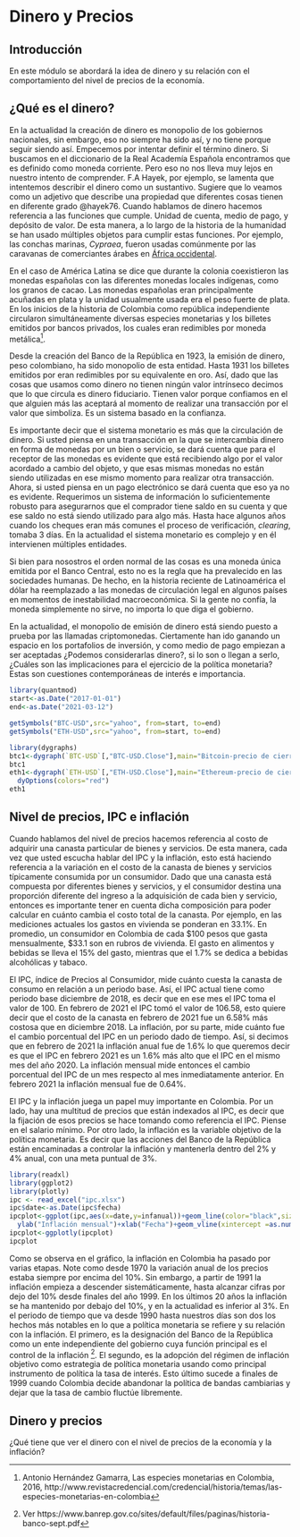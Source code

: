 # Dinero y Precios

## Introducción 

En este módulo se abordará la idea de dinero y su relación con el comportamiento del nivel de precios de la economía.

## ¿Qué es el dinero?

En la actualidad la creación de dinero es monopolio de los gobiernos nacionales, sin embargo, eso no siempre ha sido así, y no tiene porque seguir siendo así. Empecemos por intentar definir el término dinero. Si buscamos en el diccionario de la Real Academía Española encontramos que es definido como moneda corriente. Pero eso no nos lleva muy lejos en nuestro intento de comprender. F.A Hayek, por ejemplo, se lamenta que intentemos describir el dinero como un sustantivo. Sugiere que lo veamos como un adjetivo que describe una propiedad que diferentes cosas tienen en diferente grado @hayek76. Cuando hablamos de dinero hacemos referencia a las funciones que cumple. Unidad de cuenta, medio de pago, y depósito de valor. De esta manera, a lo largo de la historia de la humanidad se han usado múltiples objetos para cumplir estas funciones. Por ejemplo, las conchas marinas, *Cypraea*, fueron usadas comúnmente por las caravanas de comerciantes árabes en [África occidental](https://www.culturesofwestafrica.com/cowrie-shell-monetary-symbolic-value/). 

En el caso de América Latina se dice que durante la colonia coexistieron las monedas españolas con las diferentes monedas locales indígenas, como los granos de cacao.  Las monedas españolas eran principalmente acuñadas en plata y la unidad usualmente usada era el peso fuerte de plata. En los inicios de la historia de Colombia como república independiente circularon simultáneamente diversas especies monetarias y los billetes emitidos por bancos privados, los cuales eran redimibles por moneda metálica^[Antonio Hernández Gamarra, Las especies monetarias en Colombia, 2016, http://www.revistacredencial.com/credencial/historia/temas/las-especies-monetarias-en-colombia]. 

Desde la creación del Banco de la República en 1923, la emisión de dinero, peso colombiano, ha sido monopolio de esta entidad. Hasta 1931 los billetes emitidos por eran redimibles por su equivalente en oro. Así, dado que las cosas que usamos como dinero no tienen ningún valor intrínseco decimos que lo que circula es dinero fiduciario. Tienen valor porque confiamos en el que alguien más las aceptará al momento de realizar una transacción por el valor que simboliza. Es un sistema basado en la confianza.

Es importante decir que el sistema monetario es más que la circulación de dinero. Si usted piensa en una transacción en la que se intercambia dinero en forma de monedas por un bien o servicio, se dará cuenta que para el receptor de las monedas es evidente que está recibiendo algo por el valor acordado a cambio del objeto, y que esas mismas monedas no están siendo utilizadas en ese mismo momento para realizar otra transacción. Ahora, si usted piensa en un pago electrónico se dará cuenta que eso ya no es evidente. Requerimos un sistema de información lo suficientemente robusto para asegurarnos que el comprador tiene saldo en su cuenta y que ese saldo no está siendo utilizado para algo más. Hasta hace algunos años cuando los cheques eran más comunes el proceso de verificación, *clearing*, tomaba 3 días. En la actualidad el sistema monetario es complejo y en él intervienen múltiples entidades. 

Si bien para nosostros el orden normal de las cosas es una moneda única emitida por el Banco Central, esto no es la regla que ha prevalecido en las sociedades humanas. De hecho, en la historia reciente de Latinoamérica el dólar ha reemplazado a las monedas de circulación legal en algunos países en momentos de inestabilidad macroeconómica. Si la gente no confía, la moneda simplemente no sirve, no importa lo que diga el gobierno. 

En la actualidad, el monopolio de emisión de dinero está siendo puesto a prueba por las llamadas criptomonedas. Ciertamente han ido ganando un espacio en los portafolios de inversión, y como medio de pago empiezan a ser aceptadas ¿Podemos considerarlas dinero?, si lo son o llegan a serlo, ¿Cuáles son las implicaciones para el ejercicio de la política monetaria? Estas son cuestiones contemporáneas de interés e importancia. 



```r
library(quantmod)
start<-as.Date("2017-01-01")
end<-as.Date("2021-03-12")

getSymbols("BTC-USD",src="yahoo", from=start, to=end)
getSymbols("ETH-USD",src="yahoo", from=start, to=end)

library(dygraphs)
btc1<-dygraph(`BTC-USD`[,"BTC-USD.Close"],main="Bitcoin-precio de cierre (USD)")
btc1
eth1<-dygraph(`ETH-USD`[,"ETH-USD.Close"],main="Ethereum-precio de cierre (USD)")%>%
  dyOptions(colors="red")
eth1
```

## Nivel de precios, IPC e inflación

Cuando hablamos del nivel de precios hacemos referencia al costo de adquirir una canasta particular de bienes y servicios. De esta manera, cada vez que usted escucha hablar del IPC y la inflación, esto está haciendo referencia a la variación en el costo de la canasta de bienes y servicios típicamente consumida por un consumidor. Dado que una canasta está compuesta por diferentes bienes y servicios, y el consumidor destina una proporción diferente del ingreso a la adquisición de cada bien y servicio, entonces es importante tener en cuenta dicha composición para poder calcular en cuánto cambia el costo total de la canasta. Por ejemplo, en las mediciones actuales los gastos en vivienda se ponderan en 33.1%. En promedio, un consumidor en Colombia de cada \$100 pesos que gasta mensualmente, \$33.1 son en rubros de vivienda. El gasto en alimentos y bebidas se lleva el 15% del gasto, mientras que el 1.7% se dedica a bebidas alcohólicas y tabaco. 

El IPC, índice de Precios al Consumidor, mide cuánto cuesta la canasta de consumo en relación a un periodo base. Así, el IPC actual tiene como periodo base diciembre de 2018, es decir que en ese mes el IPC toma el valor de 100. En febrero de 2021 el IPC tomó el valor de 106.58, esto quiere decir que el costo de la canasta en febrero de 2021 fue un 6.58% más costosa que en diciembre 2018. La inflación, por su parte, mide cuánto fue el cambio porcentual del IPC en un periodo dado de tiempo. Así, si decimos que en febrero de 2021 la inflación anual fue de 1.6% lo que queremos decir es que el IPC en febrero 2021 es un 1.6% más alto que el IPC en el mismo mes del año 2020. La inflación mensual mide entonces el cambio porcentual del IPC de un mes respecto al mes inmediatamente anterior. En febrero 2021 la inflación mensual fue de 0.64%.

El IPC y la inflación juega un papel muy importante en Colombia. Por un lado, hay una multitud de precios que están indexados al IPC, es decir que la fijación de esos precios se hace tomando como referencia el IPC. Piense en el salario mínimo. Por otro lado, la inflación es la variable objetivo de la política monetaria. Es decir que las acciones del Banco de la República están encaminadas a controlar la inflación y mantenerla dentro del 2% y 4% anual, con una meta puntual de 3%. 

```r
library(readxl)
library(ggplot2)
library(plotly)
ipc <- read_excel("ipc.xlsx")
ipc$date<-as.Date(ipc$fecha)
ipcplot<-ggplot(ipc,aes(x=date,y=infanual))+geom_line(color="black",size=1)+
  ylab("Inflación mensual")+xlab("Fecha")+geom_vline(xintercept =as.numeric(as.Date("1999-10-01")), color="red")+geom_vline(xintercept =as.numeric(as.Date("1991-07-01")), color="blue")
ipcplot<-ggplotly(ipcplot)
ipcplot
```

Como se observa en el gráfico, la inflación en Colombia ha pasado por varias etapas. Note como desde 1970 la variación anual de los precios estaba siempre por encima del 10%. Sin embargo, a partir de 1991 la inflación empieza a descender sistemáticamente, hasta alcanzar cifras por dejo del 10% desde finales del año 1999. En los últimos 20 años la inflación se ha mantenido por debajo del 10%, y en la actualidad es inferior al 3%. En el periodo de tiempo que va desde 1990 hasta nuestros días son dos los hechos más notables en lo que a política monetaria se refiere y su relación con la inflación. El primero, es la designación del Banco de la República como un ente independiente del gobierno cuya función principal es el control de la inflación ^[Ver https://www.banrep.gov.co/sites/default/files/paginas/historia-banco-sept.pdf]. El segundo, es la adopción del régimen de inflación objetivo como estrategia de política monetaria usando como principal instrumento de política la tasa de interés. Esto último sucede a finales de 1999 cuando Colombia decide abandonar la política de bandas cambiarias y dejar que la tasa de cambio fluctúe libremente. 

## Dinero y precios

¿Qué tiene que ver el dinero con el nivel de precios de la economía y la inflación? 

